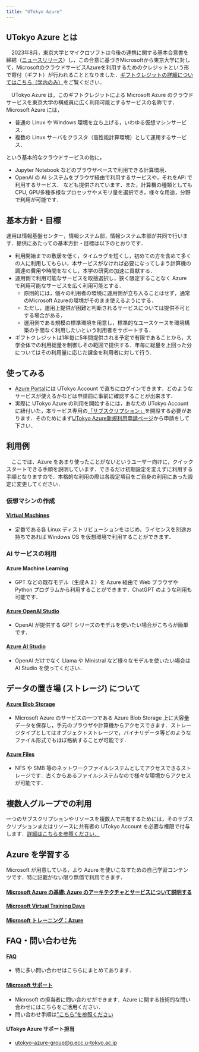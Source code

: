```yaml
---
title: "UTokyo Azure"
---
```


## UTokyo Azure とは

　2023年8月，東京大学とマイクロソフトは今後の連携に関する基本合意書を締結（[ニュースリリース](https://www.u-tokyo.ac.jp/focus/ja/articles/z1701_00012.html)）し，この合意に基づきMicrosoftから東京大学に対して，MicrosoftのクラウドサービスAzureを利用するためのクレジットという形で寄付（ギフト）が行われることとなりました．[ギフトクレジットの詳細についてはこちら（学内のみ）](https://univtokyo.sharepoint.com/sites/utokyoportal/wiki/d/UTokyoAzure_Credit.aspx)をご覧ください．

　UTokyo Azure は，このギフトクレジットによる Microsoft Azure のクラウドサービスを東京大学の構成員に広く利用可能とするサービスの名称です．Microsoft Azure には，
- 普通の Linux や Windows 環境を立ち上げる，いわゆる仮想マシンサービス．
- 複数の Linux サーバをクラスタ（高性能計算環境）として運用するサービス．

という基本的なクラウドサービスの他に，

- Jupyter Notebook などのブラウザベースで利用できる計算環境．
- OpenAI の AI システムをブラウザ経由で利用するサービスや，それをAPI で利用するサービス．
なども提供されています．また，計算機の種類としてもCPU, GPU多種多様なプロセッサやメモリ量を選択でき，様々な用途，分野で利用が可能です．


## 基本方針・目標

運用は情報基盤センター，情報システム部，情報システム本部が共同で行います．提供にあたっての基本方針・目標は以下のとおりです．

- 利用開始までの敷居を低く，タイムラグを短くし，初めての方を含めて多くの人に利用してもらい，本サービスがなければ必要になってしまう計算機の調達の費用や時間をなくし，本学の研究の加速に貢献する．
- 運用側で利用可能なサービスを取捨選択し，狭く限定することなく Azure で利用可能なサービスを広く利用可能とする．
  - 原則的には，個々の利用者の環境に運用側が立ち入ることはせず，通常のMicrosoft Azureの環境がそのまま使えるようにする．
  - ただし，運用上提供が困難と判断されるサービスについては提供不可とする場合がある．
  - 運用側である規模の標準環境を用意し，標準的なユースケースを環境構築の手間なく利用したいという利用者をサポートする．
- ギフトクレジットは1年毎に5年間提供される予定で有限であることから，大学全体での利用総量を制御しその範囲で提供する．年毎に総量を上回った分についてはその利用量に応じた課金を利用者に対して行う．


## 使ってみる
- [Azure Portal](https://portal.azure.com/)には UTokyo Account で直ちにログインできます．どのようなサービスが使えるかなどは申請前に事前に確認することが出来ます．
- 実際に UTokyo Azure の利用を開始するには，あなたの UTokyo Account に紐付いた，本サービス専用の[「サブスクリプション」](/research_computing/utokyo_azure/faq/subscription)を開設する必要があります．そのためにまず[UTokyo Azure新規利用申請ページ](https://utokyo-azure-web.japaneast.cloudapp.azure.com/)から申請をして下さい．


## 利用例

　ここでは、Azure をあまり使ったことがないというユーザー向けに，クイックスタートできる手順を説明しています．できるだけ初期設定を変えずに利用する手順となりますので．本格的な利用の際は各設定項目をご自身の利用にあった設定に変更してください．

### 仮想マシンの作成

#### [Virtual Machines](/research_computing/utokyo_azure/virtualmachine/)

- 定番である各 Linux ディストリビューションをはじめ，ライセンスを別途お持ちであれば Windows OS を仮想環境で利用することができます．


### AI サービスの利用

#### Azure Machine Learning

- GPT などの既存モデル（生成ＡＩ）を Azure 経由で Web ブラウザや Python プログラムから利用することができます．ChatGPT のような利用も可能です．

#### [Azure OpenAI Studio](/research_computing/utokyo_azure/openai/openai)

- OpenAI が提供する GPT シリーズのモデルを使いたい場合がこちらが簡単です．

#### [Azure AI Studio](/research_computing/utokyo_azure/openai/azureai)

- OpenAI だけでなく Llama や Ministral など様々なモデルを使いたい場合は AI Studio を使ってください．

## データの置き場 (ストレージ) について

#### [Azure Blob Storage](/research_computing/utokyo_azure/storage/)

- Microsoft Azure のサービスの一つである Azure Blob Storage 上に大容量データを保存し，手元のブラウザや計算機からアクセスできます．ストレージタイプとしてはオブジェクトストレージで，バイナリデータ等どのようなファイル形式でもほぼ格納することが可能です．

#### [Azure Files](/research_computing/utokyo_azure/storage/filesystem)

- NFS や SMB 等のネットワークファイルシステムとしてアクセスできるストレージです．古くからあるファイルシステムなので様々な環境からアクセスが可能です．

## 複数人グループでの利用

一つのサブスクリプションやリソースを複数人で共有するためには，そのサブスクリプションまたはリソースに共有者の UTokyo Account を必要な権限で付与します．[詳細はこちらを参照ください．](/research_computing/utokyo_azure/group/)


## Azure を学習する

Microsoft が用意している，より Azure を使いこなすための自己学習コンテンツです．特に記載がない限り無償で利用できます．

#### [Microsoft Azure の基礎: Azure のアーキテクチャとサービスについて説明する](https://learn.microsoft.com/ja-jp/training/paths/azure-fundamentals-describe-azure-architecture-services/)

#### [Microsoft Virtual Training Days](https://www.microsoft.com/ja-jp/events/top/training-days)

#### [Microsoft トレーニング：Azure](https://learn.microsoft.com/ja-jp/training/azure/)

## FAQ・問い合わせ先

#### [FAQ](/research_computing/utokyo_azure/faq/)
- 特に多い問い合わせはこちらにまとめてあります．

#### [Microsoft サポート](https://portal.azure.com/#view/Microsoft_Azure_Support/HelpAndSupportBlade/~/overview)
- Microsoft の担当者に問い合わせができます．Azure に関する技術的な問い合わせにはこちらをご活用ください．
- 問い合わせ手順は[”こちら”を参照ください](/research_computing/utokyo_azure/support/)

#### UTokyo Azure サポート担当
- utokyo-azure-group@g.ecc.u-tokyo.ac.jp
